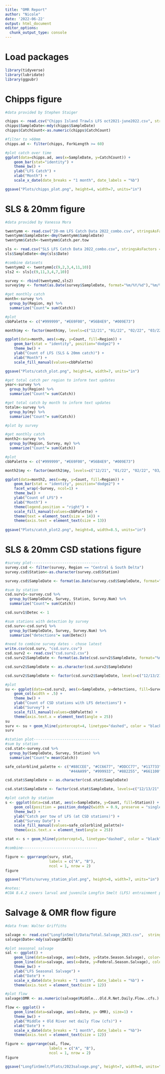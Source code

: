 ```yaml
---
title: "OMR Report"
author: "Nicole"
date: '2022-06-22'
output: html_document
editor_options: 
  chunk_output_type: console
---
```

# Load packages
```r
library(tidyverse)
library(lubridate)
library(ggpubr)
```
# Chipps figure
```r
#data provided by Stephen Staiger

chipps <- read.csv("Chipps Island Trawls LFS oct2021-june2022.csv", stringsAsFactors = F)
chipps$SampleDate<-mdy(chipps$SampleDate)
chipps$CatchCount<-as.numeric(chipps$CatchCount)

#filter to >60mm
chipps.ad <- filter(chipps, ForkLength >= 60)

#plot catch over time
ggplot(data=chipps.ad, aes(x=SampleDate, y=CatchCount)) +
    geom_bar(stat="identity") +
    theme_bw() +
    ylab("LFS Catch") +
    xlab("Month") +
    scale_x_date(date_breaks = "1 month", date_labels = "%b")

ggsave("Plots/chipps_plot.png", height=4, width=7, units="in")
```
# SLS & 20mm figure
```r
#data provided by Vanessa Mora

twentymm <- read.csv("20-mm LFS Catch Data 2022_combo.csv", stringsAsFactors = F)
twentymm$SampleDate<-dmy(twentymm$SampleDate)
twentymm$Catch<-twentymm$Catch.per.tow

sls <- read.csv("SLS LFS Catch Data 2022_combo.csv", stringsAsFactors = F)
sls$SampleDate<-dmy(sls$Date)

#combine datasets
twentymm2 <- twentymm[c(9,2,3,4,11,10)]
sls2 <- sls[c(9,11,3,4,7,10)]

survey <- rbind(twentymm2,sls2)
survey$my <- format(as.Date(survey$SampleDate, format="%m/%Y/%d"),"%m/%y")

#get monthly catch
month<-survey %>% 
  group_by(Region, my) %>% 
  summarize("Count"= sum(Catch))

#plot
cbbPalette <- c("#999999", "#E69F00", "#56B4E9", "#009E73")

month$my <- factor(month$my, levels=c("12/21", "01/22", "02/22", "03/22", "04/22", "05/22", "06/22"))

ggplot(data=month, aes(x=my, y=Count, fill=Region)) +
    geom_bar(stat = "identity", position="dodge2") +
    theme_bw() +
    ylab("Count of LFS (SLS & 20mm catch)") +
    xlab("Month") +
    scale_fill_manual(values=cbbPalette)

ggsave("Plots/catch_plot.png", height=4, width=7, units="in")

#get total catch per region to inform text updates
year<-survey %>% 
  group_by(Region) %>% 
  summarize("Count"= sum(Catch))

#get total catch by month to inform text updates
totalm<-survey %>% 
  group_by(my) %>% 
  summarize("Count"= sum(Catch))

#plot by survey

#get monthly catch
month2<-survey %>% 
  group_by(Region, Survey, my) %>% 
  summarize("Count"= sum(Catch))

#plot
cbbPalette <- c("#999999", "#E69F00", "#56B4E9", "#009E73")

month2$my <- factor(month2$my, levels=c("12/21", "01/22", "02/22", "03/22", "04/22", "05/22", "06/22"))

ggplot(data=month2, aes(x=my, y=Count, fill=Region)) +
    geom_bar(stat = "identity", position="dodge2") +
    facet_wrap(~Survey, ncol=1) +
    theme_bw() +
    ylab("Count of LFS") +
    xlab("Month") +
    theme(legend.position = "right") +
    scale_fill_manual(values=cbbPalette) + 
    theme(text = element_text(size = 14)) +
    theme(axis.text = element_text(size = 13)) 
    
ggsave("Plots/catch_plot2.png", height=8, width=8.5, units="in")
```
# SLS & 20mm CSD stations figure
```r
#survey plot-------------------------------
survey.csd <- filter(survey, Region == "Central & South Delta")
survey.csd$Station<-as.character(survey.csd$Station)

survey.csd$SampleDate <- format(as.Date(survey.csd$SampleDate, format="%Y/%m/%d"),"%m/%d/%y")

#sum by station
csd.surv1<-survey.csd %>% 
  group_by(SampleDate, Survey, Station, Survey.Num) %>% 
  summarize("Count"= sum(Catch))

csd.surv1$Detec <- 1

#sum stations with detection by survey
csd.surv<-csd.surv1 %>% 
  group_by(SampleDate, Survey, Survey.Num) %>% 
  summarize("detections"= sum(Detec))

#need to combine survey dates - chose latest 
write.csv(csd.surv, "csd.surv.csv")
csd.surv2 <- read.csv("csd.surv2.csv")
csd.surv2$SampleDate <- format(as.Date(csd.surv2$SampleDate, format="%m/%d/%Y"),"%m/%d/%y")

csd.surv2$SampleDate <- as.character(csd.surv2$SampleDate)

csd.surv2$SampleDate <- factor(csd.surv2$SampleDate, levels=c("12/13/21", "12/27/21", "01/18/22", "01/24/22","02/08/22", "02/22/22", "03/07/22", "03/21/22", "03/22/22", "04/06/22", "04/19/22", "05/03/22", "05/17/22"))

#plot
su <- ggplot(data=csd.surv2, aes(x=SampleDate, y=detections, fill=Survey)) +
    geom_col(width = .5) +
    theme_bw() +
    ylab("Count of CSD stations with LFS detections") +
    xlab("Survey") +
    scale_fill_manual(values=cbbPalette) +
    theme(axis.text.x = element_text(angle = 25))
su
surv <- su + geom_hline(yintercept=4, linetype="dashed", color = "black", size = .8)
surv

#station plot------------------------------
#sum by station
csd.stat<-survey.csd %>% 
  group_by(SampleDate, Survey, Station) %>% 
  summarize("Count"= mean(Catch))

safe_colorblind_palette <- c("#88CCEE", "#CC6677", "#DDCC77", "#117733", "#332288", "#AA4499", 
                             "#44AA99", "#999933", "#882255", "#661100", "#6699CC", "#888888")

csd.stat$SampleDate <- as.character(csd.stat$SampleDate)

csd.stat$SampleDate <- factor(csd.stat$SampleDate, levels=c("12/13/21", "12/27/21", "01/18/22", "01/24/22","02/08/22", "02/22/22", "03/07/22", "03/21/22", "03/22/22", "04/05/22", "04/06/22", "04/18/22", "04/19/22", "05/03/22", "05/17/22"))

#plot catch by station
s <- ggplot(data=csd.stat, aes(x=SampleDate, y=Count, fill=Station)) +
    geom_col(position = position_dodge2(width = 0.9, preserve = "single")) +
    theme_bw() +
    ylab("Catch per tow of LFS (at CSD stations)") +
    xlab("Survey Date") +
    scale_fill_manual(values=safe_colorblind_palette)+
    theme(axis.text.x = element_text(angle = 25))

stat <- s + geom_hline(yintercept=5, linetype="dashed", color = "black", size = .8)

#combine----------------------------------

figure <- ggarrange(surv, stat,
                    labels = c("A", "B"),
                    ncol = 1, nrow = 2)
figure

ggsave("Plots/survey_station_plot.png", height=8, width=7, units="in")

#notes: 
#COA 8.4.2 covers larval and juvenile Longfin Smelt (LFS) entrainment protection. One of the  criteria is “From January 1 through June 30, when a single Smelt Larva Survey (SLS) or 20-mm Survey (20-mm) sampling period exceeds one of the following thresholds: LFS catch per tow exceeds five LFS larvae or juveniles in two or more of the 12 stations in the central Delta and south Delta (Stations 809, 812, 815, 901, 902, 906, 910, 912, 914, 915, 918, 919).” Occasionally adverse conditions, such as excessive submerged aquatic vegetation, require survey crews to reduce the tow duration to effectively sample a station. If tow duration is reduced at a station, the catch during that shorter tow shall be expanded to be representative of a standard 10-minute tow to determine if the threshold is exceeded. For example, if three LFS larvae are caught during a five-minute tow the catch will be expanded to six LFS larvae and therefore the threshold will be considered exceeded and the COA triggered. In the case of the 20-mm Survey, which conducts multiple tows at a station, the threshold is considered exceeded if the average of all tows conducted at station, during a single survey, exceeds five LFS larvae.
```
# Salvage & OMR flow figure
```r
#data from: Walter Griffiths

salvage <- read.csv("LongfinSmelt/Data/Total.Salvage_2023.csv",  stringsAsFactors = F)
salvage$Date<-mdy(salvage$DATE)

#plot seasonal salvage
sal <- ggplot() +
    geom_line(data=salvage, aes(x=Date, y=State.Season.Salvage), color="blue", size=1) +
    geom_line(data=salvage, aes(x=Date, y=Federal.Season.Salvage), color="orange", size=1) +
    theme_bw() +
    ylab("LFS Seasonal Salvage") +
    xlab("Date") +
    scale_x_date(date_breaks = "1 month", date_labels = "%b") +
    theme(axis.text = element_text(size = 12)) 

#plot flow
salvage$OMR <- as.numeric(salvage$Middle...Old.R.Net.Daily.Flow..cfs.)

flow <- ggplot() +
    geom_line(data=salvage, aes(x=Date, y= OMR), size=1) +
    theme_bw() +
    ylab("Middle + Old River net daily flow (cfs)") +
    xlab("Date") +
    scale_x_date(date_breaks = "1 month", date_labels = "%b")+
    theme(axis.text = element_text(size = 12)) 

figure <- ggarrange(sal, flow,
                    labels = c("A", "B"),
                    ncol = 1, nrow = 2)
figure

ggsave("LongfinSmelt/Plots/2023salvage.png", height=7, width=8, units="in")
```